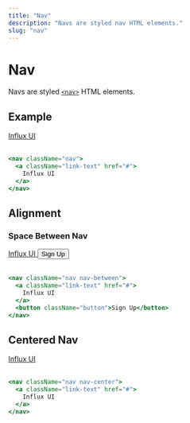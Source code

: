 ```yaml
---
title: "Nav"
description: "Navs are styled nav HTML elements."
slug: "nav"
---
```


# Nav

Navs are styled [`<nav>`](https://developer.mozilla.org/en-US/docs/Web/HTML/Element/nav) HTML elements.

## Example

<nav className="nav">
  <a className="link-text" href="#">
    Influx UI
  </a>
</nav>
<br />

```jsx
<nav className="nav">
  <a className="link-text" href="#">
    Influx UI
  </a>
</nav>
```

## Alignment

### Space Between Nav

<nav className="nav nav-between">
  <a className="link-text" href="#">
    Influx UI
  </a>
  <button className="button">Sign Up</button>
</nav>
<br />

```jsx
<nav className="nav nav-between">
  <a className="link-text" href="#">
    Influx UI
  </a>
  <button className="button">Sign Up</button>
</nav>
```

## Centered Nav

<nav className="nav nav-center">
  <a className="link-text" href="#">
    Influx UI
  </a>
</nav>
<br />

```jsx
<nav className="nav nav-center">
  <a className="link-text" href="#">
    Influx UI
  </a>
</nav>
```
